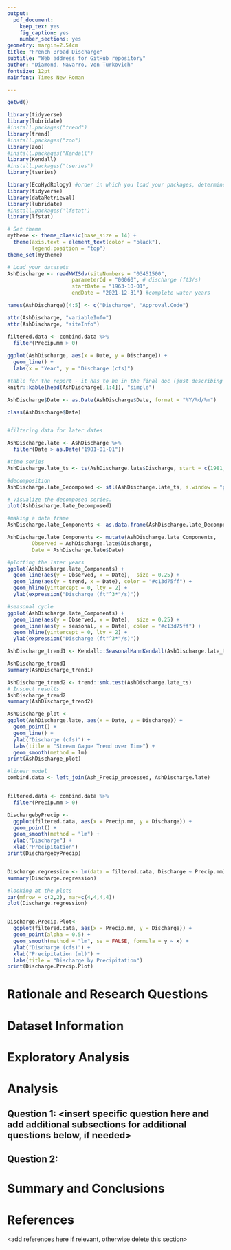 ```yaml
---
output: 
  pdf_document:
    keep_tex: yes
    fig_caption: yes
    number_sections: yes
geometry: margin=2.54cm
title: "French Broad Discharge"
subtitle: "Web address for GitHub repository"
author: "Diamond, Navarro, Von Turkovich"
fontsize: 12pt
mainfont: Times New Roman

---
```


\newpage
\tableofcontents 
\newpage
\listoftables 
\newpage
\listoffigures 
\newpage

```r

getwd()

library(tidyverse)
library(lubridate)
#install.packages("trend")
library(trend)
#install.packages("zoo")
library(zoo)
#install.packages("Kendall")
library(Kendall)
#install.packages("tseries")
library(tseries)

library(EcoHydRology) #order in which you load your packages, determines hierarchy of functions
library(tidyverse)
library(dataRetrieval)
library(lubridate)
#install.packages('lfstat')
library(lfstat) 

# Set theme
mytheme <- theme_classic(base_size = 14) +
  theme(axis.text = element_text(color = "black"), 
        legend.position = "top")
theme_set(mytheme)

```


```r

# Load your datasets
AshDischarge <- readNWISdv(siteNumbers = "03451500",
                     parameterCd = "00060", # discharge (ft3/s)
                     startDate = "1963-10-01", 
                     endDate = "2021-12-31") #complete water years

names(AshDischarge)[4:5] <- c("Discharge", "Approval.Code")

attr(AshDischarge, "variableInfo")
attr(AshDischarge, "siteInfo")

filtered.data <- combind.data %>% 
  filter(Precip.mm > 0)
  
ggplot(AshDischarge, aes(x = Date, y = Discharge)) +
  geom_line() +
  labs(x = "Year", y = "Discharge (cfs)")

#table for the report - it has to be in the final doc (just describing the columns and rows)
knitr::kable(head(AshDischarge[,1:4]), "simple")

```



```r
AshDischarge$Date <- as.Date(AshDischarge$Date, format = "%Y/%d/%m")

class(AshDischarge$Date)


#filtering data for later dates

AshDischarge.late <- AshDischarge %>%
  filter(Date > as.Date("1981-01-01"))

```


```r
#time series
AshDischarge.late_ts <- ts(AshDischarge.late$Discharge, start = c(1981,1), frequency = 365)

#decomposition
AshDischarge.late_Decomposed <- stl(AshDischarge.late_ts, s.window = "periodic")

# Visualize the decomposed series. 
plot(AshDischarge.late_Decomposed)

#making a data frame
AshDischarge.late_Components <- as.data.frame(AshDischarge.late_Decomposed$time.series[,1:3])

AshDischarge.late_Components <- mutate(AshDischarge.late_Components,
        Observed = AshDischarge.late$Discharge,     
        Date = AshDischarge.late$Date)

#plotting the later years
ggplot(AshDischarge.late_Components) +
  geom_line(aes(y = Observed, x = Date),  size = 0.25) +
  geom_line(aes(y = trend, x = Date), color = "#c13d75ff") +
  geom_hline(yintercept = 0, lty = 2) +
  ylab(expression("Discharge (ft"^3*"/s)"))

#seasonal cycle
ggplot(AshDischarge.late_Components) +
  geom_line(aes(y = Observed, x = Date),  size = 0.25) +
  geom_line(aes(y = seasonal, x = Date), color = "#c13d75ff") +
  geom_hline(yintercept = 0, lty = 2) +
  ylab(expression("Discharge (ft"^3*"/s)"))

AshDischarge_trend1 <- Kendall::SeasonalMannKendall(AshDischarge.late_ts)

AshDischarge_trend1
summary(AshDischarge_trend1)

AshDischarge_trend2 <- trend::smk.test(AshDischarge.late_ts)
# Inspect results
AshDischarge_trend2
summary(AshDischarge_trend2)

AshDischarge_plot <-
ggplot(AshDischarge.late, aes(x = Date, y = Discharge)) +
  geom_point() +
  geom_line() +
  ylab("Discharge (cfs)") +
  labs(title = "Stream Gague Trend over Time") +
  geom_smooth(method = lm) 
print(AshDischarge_plot)


```

```r
#linear model
combind.data <- left_join(Ash_Precip_processed, AshDischarge.late)


filtered.data <- combind.data %>% 
  filter(Precip.mm > 0)

DischargebyPrecip <- 
  ggplot(filtered.data, aes(x = Precip.mm, y = Discharge)) +
  geom_point() +
  geom_smooth(method = "lm") +
  ylab("Discharge") +
  xlab("Precipitation")
print(DischargebyPrecip)


Discharge.regression <- lm(data = filtered.data, Discharge ~ Precip.mm)
summary(Discharge.regression)

#looking at the plots
par(mfrow = c(2,2), mar=c(4,4,4,4))
plot(Discharge.regression)


Discharge.Precip.Plot<- 
  ggplot(filtered.data, aes(x = Precip.mm, y = Discharge)) +
  geom_point(alpha = 0.5) +
  geom_smooth(method = "lm", se = FALSE, formula = y ~ x) +
  ylab("Discharge (cfs)") +
  xlab("Precipitation (ml)") +
  labs(title = "Discharge by Precipitation")
print(Discharge.Precip.Plot) 

```


# Rationale and Research Questions



\newpage

# Dataset Information



\newpage

# Exploratory Analysis 



\newpage

# Analysis



## Question 1: <insert specific question here and add additional subsections for additional questions below, if needed>

## Question 2: 




\newpage

# Summary and Conclusions


\newpage

# References
<add references here if relevant, otherwise delete this section> 
